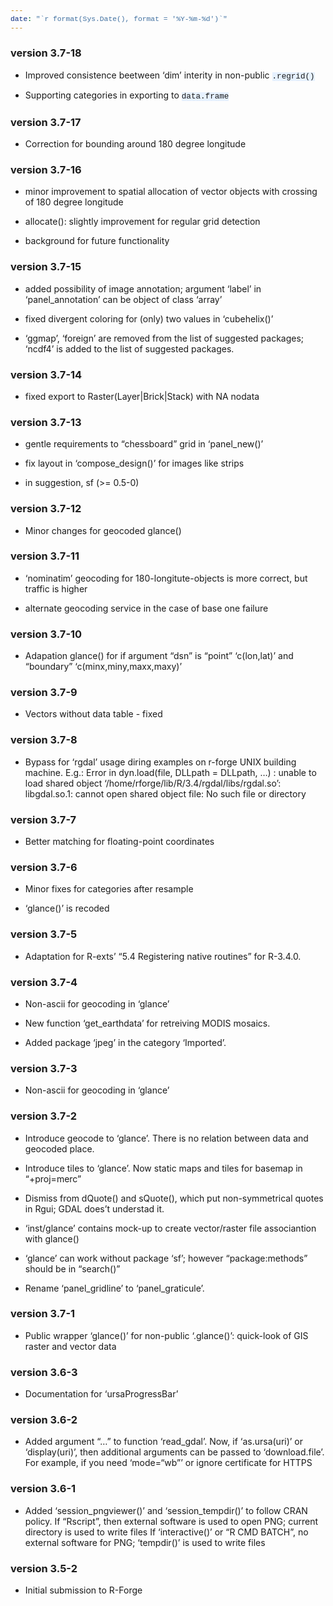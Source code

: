 ---
date: "`r format(Sys.Date(), format = '%Y-%m-%d')`"  
---

<style>
   code,
   kbd,
   pre {
     font-family: Cousine, Consolas, Menlo, "Liberation Mono", Courier, monospace;
     font-weight: regular;
     line-height: 115%;
     font-size: 90%;
     background-color: #E6F1FF;
   }
</style>


### version 3.7-18

+ Improved consistence beetween 'dim' interity in non-public `.regrid()`

+ Supporting categories in exporting to `data.frame`


### version 3.7-17

+ Correction for bounding around 180 degree longitude

### version 3.7-16

+ minor improvement to spatial allocation of vector objects
  with crossing of 180 degree longitude

+ allocate(): slightly improvement for regular grid detection

+ background for future functionality

### version 3.7-15

+ added possibility of image annotation;
  argument 'label' in 'panel_annotation' can be object of class 'array'

+ fixed divergent coloring for (only) two values in 'cubehelix()'

+ 'ggmap', 'foreign' are removed from the list of suggested packages;
  'ncdf4' is added to the list of suggested packages.

### version 3.7-14

+ fixed export to Raster(Layer|Brick|Stack) with NA nodata

### version 3.7-13

+ gentle requirements to "chessboard" grid in 'panel_new()'

+ fix layout in 'compose_design()' for images like strips

+ in suggestion, sf (>= 0.5-0)

### version 3.7-12

+ Minor changes for geocoded glance()

### version 3.7-11

+ 'nominatim' geocoding for 180-longitute-objects is more correct,
  but traffic is higher

+ alternate geocoding service in the case of base one failure

### version 3.7-10

+ Adapation glance() for if argument "dsn" is "point" 'c(lon,lat)' and
  "boundary" 'c(minx,miny,maxx,maxy)'

### version 3.7-9

+ Vectors without data table - fixed

### version 3.7-8

+ Bypass for 'rgdal' usage diring examples on r-forge UNIX building machine.
  E.g.:
  Error in dyn.load(file, DLLpath = DLLpath, ...) : 
  unable to load shared object '/home/rforge/lib/R/3.4/rgdal/libs/rgdal.so':
  libgdal.so.1: cannot open shared object file: No such file or directory

### version 3.7-7

+ Better matching for floating-point coordinates

### version 3.7-6

+ Minor fixes for categories after resample

+ 'glance()' is recoded

### version 3.7-5

+ Adaptation for R-exts' "5.4 Registering native routines" for R-3.4.0.

### version 3.7-4

+ Non-ascii for geocoding in 'glance'

+ New function 'get_earthdata' for retreiving MODIS mosaics.

+ Added package 'jpeg' in the category 'Imported'.

### version 3.7-3

+ Non-ascii for geocoding in 'glance'

### version 3.7-2

+ Introduce geocode to 'glance'. There is no relation between data and geocoded place.

+ Introduce tiles to 'glance'. Now static maps and tiles for basemap in "+proj=merc"

+ Dismiss from dQuote() and sQuote(), which put non-symmetrical quotes in Rgui;
   GDAL does't understad it.

+ 'inst/glance' contains mock-up to create vector/raster file associantion with glance()

+ 'glance' can work without package 'sf'; however "package:methods" should be in "search()"

+ Rename 'panel_gridline' to 'panel_graticule'.

### version 3.7-1

+ Public wrapper 'glance()' for non-public '.glance()':
     quick-look of GIS raster and vector data

### version 3.6-3

+ Documentation for 'ursaProgressBar'

### version 3.6-2

+ Added argument "..." to function 'read_gdal'.
      Now, if 'as.ursa(uri)' or 'display(uri)',
           then additional arguments can be passed to 'download.file'.
      For example, if you need 'mode="wb"' or ignore certificate for HTTPS

### version 3.6-1

+ Added 'session_pngviewer()' and 'session_tempdir()' to follow CRAN policy.
     If "Rscript", then external software is used to open PNG;
        current directory is used to write files
     If 'interactive()' or "R CMD BATCH", no external software for PNG;
        'tempdir()' is used to write files

### version 3.5-2

+ Initial submission to R-Forge
